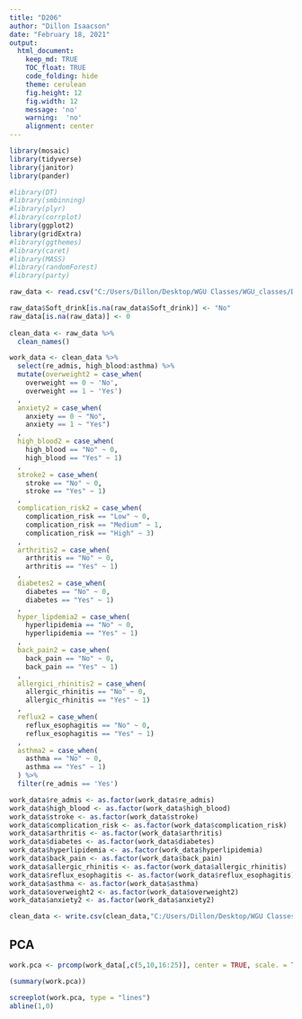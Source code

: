 ```yaml
---
title: "D206"
author: "Dillon Isaacson"
date: "February 18, 2021"
output:
  html_document:
    keep_md: TRUE
    TOC_float: TRUE
    code_folding: hide
    theme: cerulean
    fig.height: 12
    fig.width: 12
    message: 'no'
    warning:  'no'
    alignment: center
---
```


```r
library(mosaic)
library(tidyverse)
library(janitor)
library(pander)

#library(DT)
#library(smbinning)
#library(plyr)
#library(corrplot)
library(ggplot2)
library(gridExtra)
#library(ggthemes)
#library(caret)
#library(MASS)
#library(randomForest)
#library(party)

raw_data <- read.csv("C:/Users/Dillon/Desktop/WGU Classes/WGU_classes/D206/medical_raw_data.csv")

raw_data$Soft_drink[is.na(raw_data$Soft_drink)] <- "No"
raw_data[is.na(raw_data)] <- 0
  
clean_data <- raw_data %>% 
  clean_names()

work_data <- clean_data %>% 
  select(re_admis, high_blood:asthma) %>% 
  mutate(overweight2 = case_when(
    overweight == 0 ~ 'No',
    overweight == 1 ~ 'Yes')
  ,
  anxiety2 = case_when(
    anxiety == 0 ~ "No",
    anxiety == 1 ~ "Yes")
  ,
  high_blood2 = case_when(
    high_blood == "No" ~ 0,
    high_blood == "Yes" ~ 1)
  ,
  stroke2 = case_when(
    stroke == "No" ~ 0,
    stroke == "Yes" ~ 1)
  ,
  complication_risk2 = case_when(
    complication_risk == "Low" ~ 0,
    complication_risk == "Medium" ~ 1,
    complication_risk == "High" ~ 3)
  ,
  arthritis2 = case_when(
    arthritis == "No" ~ 0,
    arthritis == "Yes" ~ 1)
  ,
  diabetes2 = case_when(
    diabetes == "No" ~ 0,
    diabetes == "Yes" ~ 1)
  ,
  hyper_lipdemia2 = case_when(
    hyperlipidemia == "No" ~ 0,
    hyperlipidemia == "Yes" ~ 1)
  ,
  back_pain2 = case_when(
    back_pain == "No" ~ 0,
    back_pain == "Yes" ~ 1)
  ,
  allergici_rhinitis2 = case_when(
    allergic_rhinitis == "No" ~ 0,
    allergic_rhinitis == "Yes" ~ 1)
  ,
  reflux2 = case_when(
    reflux_esophagitis == "No" ~ 0,
    reflux_esophagitis == "Yes" ~ 1)
  ,
  asthma2 = case_when(
    asthma == "No" ~ 0,
    asthma == "Yes" ~ 1)
  ) %>% 
  filter(re_admis == 'Yes')

work_data$re_admis <- as.factor(work_data$re_admis)
work_data$high_blood <- as.factor(work_data$high_blood)
work_data$stroke <- as.factor(work_data$stroke)
work_data$complication_risk <- as.factor(work_data$complication_risk)
work_data$arthritis <- as.factor(work_data$arthritis)
work_data$diabetes <- as.factor(work_data$diabetes)
work_data$hyperlipidemia <- as.factor(work_data$hyperlipidemia)
work_data$back_pain <- as.factor(work_data$back_pain)
work_data$allergic_rhinitis <- as.factor(work_data$allergic_rhinitis)
work_data$reflux_esophagitis <- as.factor(work_data$reflux_esophagitis)
work_data$asthma <- as.factor(work_data$asthma)
work_data$overweight2 <- as.factor(work_data$overweight2)
work_data$anxiety2 <- as.factor(work_data$anxiety2)

clean_data <- write.csv(clean_data,"C:/Users/Dillon/Desktop/WGU Classes/WGU_classes/D206/medical_clean_data.csv")
```

## PCA

```r
work.pca <- prcomp(work_data[,c(5,10,16:25)], center = TRUE, scale. = TRUE)

(summary(work.pca))

screeplot(work.pca, type = "lines")
abline(1,0)
```



